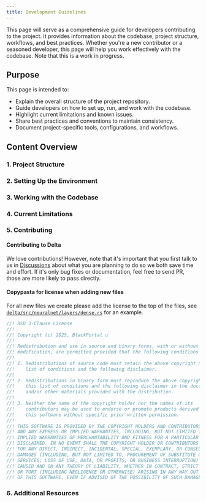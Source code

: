 ```yaml
---
title: Development Guidelines
---
```


This page will serve as a comprehensive guide for developers contributing to the
project. It provides information about the codebase, project structure,
workflows, and best practices. Whether you're a new contributor or a seasoned
developer, this page will help you work effectively with the codebase. Note that
this is a work in progress.

## Purpose

This page is intended to:

- Explain the overall structure of the project repository.
- Guide developers on how to set up, run, and work with the codebase.
- Highlight current limitations and known issues.
- Share best practices and conventions to maintain consistency.
- Document project-specific tools, configurations, and workflows.

## Content Overview

### 1. Project Structure

### 2. Setting Up the Environment

### 3. Working with the Codebase

### 4. Current Limitations

### 5. Contributing

#### Contributing to Delta

We love contributions! However, note that it's important that you first talk to
us in [Discussions](https://github.com/orgs/delta-rs/discussions) about what you
are planning to do so we both save time and effort. If it's only bug fixes or
documentation, feel free to send PR, those are more likely to pass directly.

#### Copypasta for license when adding new files

For all new files we create please add the license to the top of the files, see
[`delta/src/neuralnet/layers/dense.rs`](https://github.com/blackportal-ai/delta/blob/master/delta/src/neuralnet/layers/dense.rs)
for an example.

```rust
//! BSD 3-Clause License
//!
//! Copyright (c) 2025, BlackPortal ○
//!
//! Redistribution and use in source and binary forms, with or without
//! modification, are permitted provided that the following conditions are met:
//!
//! 1. Redistributions of source code must retain the above copyright notice, this
//!    list of conditions and the following disclaimer.
//!
//! 2. Redistributions in binary form must reproduce the above copyright notice,
//!    this list of conditions and the following disclaimer in the documentation
//!    and/or other materials provided with the distribution.
//!
//! 3. Neither the name of the copyright holder nor the names of its
//!    contributors may be used to endorse or promote products derived from
//!    this software without specific prior written permission.
//!
//! THIS SOFTWARE IS PROVIDED BY THE COPYRIGHT HOLDERS AND CONTRIBUTORS "AS IS"
//! AND ANY EXPRESS OR IMPLIED WARRANTIES, INCLUDING, BUT NOT LIMITED TO, THE
//! IMPLIED WARRANTIES OF MERCHANTABILITY AND FITNESS FOR A PARTICULAR PURPOSE ARE
//! DISCLAIMED. IN NO EVENT SHALL THE COPYRIGHT HOLDER OR CONTRIBUTORS BE LIABLE
//! FOR ANY DIRECT, INDIRECT, INCIDENTAL, SPECIAL, EXEMPLARY, OR CONSEQUENTIAL
//! DAMAGES (INCLUDING, BUT NOT LIMITED TO, PROCUREMENT OF SUBSTITUTE GOODS OR
//! SERVICES; LOSS OF USE, DATA, OR PROFITS; OR BUSINESS INTERRUPTION) HOWEVER
//! CAUSED AND ON ANY THEORY OF LIABILITY, WHETHER IN CONTRACT, STRICT LIABILITY,
//! OR TORT (INCLUDING NEGLIGENCE OR OTHERWISE) ARISING IN ANY WAY OUT OF THE USE
//! OF THIS SOFTWARE, EVEN IF ADVISED OF THE POSSIBILITY OF SUCH DAMAGE.
```

### 6. Additional Resources
